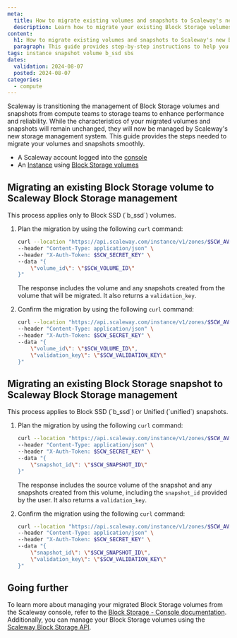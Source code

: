 ```yaml
---
meta:
  title: How to migrate existing volumes and snapshots to Scaleway's new Block Storage management
  description: Learn how to migrate your existing Block Storage volumes and snapshots to Scaleway's Block Storage management.
content:
  h1: How to migrate existing volumes and snapshots to Scaleway's new Block Storage management
  paragraph: This guide provides step-by-step instructions to help you migrate your existing Block Storage volumes and snapshots to Scaleway's new Block Storage management system.
tags: instance snapshot volume b_ssd sbs
dates:
  validation: 2024-08-07
  posted: 2024-08-07
categories:
  - compute
---
```


Scaleway is transitioning the management of Block Storage volumes and snapshots from compute teams to storage teams to enhance performance and reliability.
While the characteristics of your migrated volumes and snapshots will remain unchanged, they will now be managed by Scaleway's new storage management system.
This guide provides the steps needed to migrate your volumes and snapshots smoothly.

<Macro id="requirements" />

- A Scaleway account logged into the [console](https://console.scaleway.com)
- An [Instance](/compute/instances/how-to/create-an-instance/) using [Block Storage volumes](/storage/block/how-to/create-a-volume/)

## Migrating an existing Block Storage volume to Scaleway Block Storage management

<Message type="important">
    This process applies only to Block SSD (`b_ssd`) volumes.
</Message>

1. Plan the migration by using the following `curl` command:

   ```bash
   curl --location "https://api.scaleway.com/instance/v1/zones/$SCW_AVAILABILITY_ZONE/block-migration/plan" \
   --header "Content-Type: application/json" \
   --header "X-Auth-Token: $SCW_SECRET_KEY" \
   --data "{
       \"volume_id\": \"$SCW_VOLUME_ID\"
   }"
   ```

   The response includes the volume and any snapshots created from the volume that will be migrated. It also returns a `validation_key`.

2. Confirm the migration by using the following `curl` command:

   ```bash
   curl --location "https://api.scaleway.com/instance/v1/zones/$SCW_AVAILABILITY_ZONE/block-migration/apply" \
   --header "Content-Type: application/json" \
   --header "X-Auth-Token: $SCW_SECRET_KEY" \
   --data "{
       \"volume_id\": \"$SCW_VOLUME_ID\",
       \"validation_key\": \"$SCW_VALIDATION_KEY\"
   }"
   ```

## Migrating an existing Block Storage snapshot to Scaleway Block Storage management

<Message type="important">
    This process applies to Block SSD (`b_ssd`) or Unified (`unified`) snapshots.
</Message>

1. Plan the migration by using the following `curl` command:

   ```bash
   curl --location "https://api.scaleway.com/instance/v1/zones/$SCW_AVAILABILITY_ZONE/block-migration/plan" \
   --header "Content-Type: application/json" \
   --header "X-Auth-Token: $SCW_SECRET_KEY" \
   --data "{
       \"snapshot_id\": \"$SCW_SNAPSHOT_ID\"
   }"
   ```

   The response includes the source volume of the snapshot and any snapshots created from this volume, including the `snapshot_id` provided by the user. It also returns a `validation_key`.

2. Confirm the migration using the following `curl` command:

   ```bash
   curl --location "https://api.scaleway.com/instance/v1/zones/$SCW_AVAILABILITY_ZONE/block-migration/apply" \
   --header "Content-Type: application/json" \
   --header "X-Auth-Token: $SCW_SECRET_KEY" \
   --data "{
       \"snapshot_id\": \"$SCW_SNAPSHOT_ID\",
       \"validation_key\": \"$SCW_VALIDATION_KEY\"
   }"
   ```

## Going further

To learn more about managing your migrated Block Storage volumes from the Scaleway console, refer to the [Block Storage - Console documentation](/storage/block/quickstart/). Additionally, you can manage your Block Storage volumes using the [Scaleway Block Storage API](https://www.scaleway.com/en/developers/api/block/).
